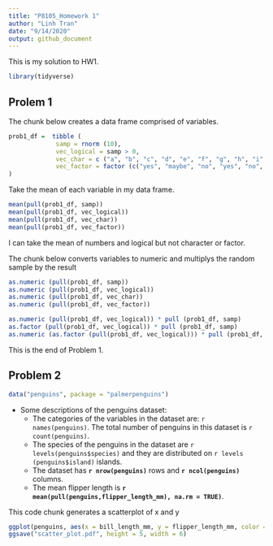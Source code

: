 ```yaml
---
title: "P8105_Homework 1"
author: "Linh Tran"
date: "9/14/2020"
output: github_document
---
```


This is my solution to HW1. 

```r
library(tidyverse)
```

## Prolem 1

The chunk below creates a data frame comprised of variables.

```r
prob1_df =  tibble (
             samp = rnorm (10),
             vec_logical = samp > 0,
             vec_char = c ("a", "b", "c", "d", "e", "f", "g", "h", "i", "j"),
             vec_factor = factor (c("yes", "maybe", "no", "yes", "no", "maybe", "yes", "no", "maybe", "yes"))
)
```

Take the mean of each variable in my data frame.

```r
mean(pull(prob1_df, samp))
mean(pull(prob1_df, vec_logical))
mean(pull(prob1_df, vec_char))
mean(pull(prob1_df, vec_factor))
```

I can take the mean of numbers and logical but not character or factor.

The chunk below converts variables to numeric and multiplys the random sample by the result
```r
as.numeric (pull(prob1_df, samp))
as.numeric (pull(prob1_df, vec_logical))
as.numeric (pull(prob1_df, vec_char))
as.numeric (pull(prob1_df, vec_factor))

as.numeric (pull(prob1_df, vec_logical)) * pull (prob1_df, samp)
as.factor (pull(prob1_df, vec_logical)) * pull (prob1_df, samp)
as.numeric (as.factor (pull(prob1_df, vec_logical))) * pull (prob1_df, samp)
```
This is the end of Problem 1. 

## Problem 2

```r
data("penguins", package = "palmerpenguins")
```

* Some descriptions of the penguins dataset:
    + The categories of the variables in the dataset are: `r names(penguins)`. The total number of penguins in this dataset is `r count(penguins)`.
    + The species of the penguins in the dataset are `r levels(penguins$species)` and they are distributed on `r levels (penguins$island)` islands. 
    + The dataset has **`r nrow(penguins)`** rows and **`r ncol(penguins)`** columns.
    + The mean flipper length is **`r mean(pull(penguins,flipper_length_mm), na.rm = TRUE)`**.
    
This code chunk generates a scatterplot of x and y
```r
ggplot(penguins, aes(x = bill_length_mm, y = flipper_length_mm, color = species)) + geom_point(na.rm = TRUE)
ggsave("scatter_plot.pdf", height = 5, width = 6)
```

